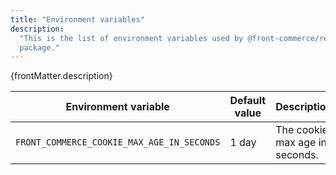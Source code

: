 ```yaml
---
title: "Environment variables"
description:
  "This is the list of environment variables used by @front-commerce/remix
  package."
---
```


<p>{frontMatter.description}</p>

| Environment variable                       | Default value | Description                    |
| ------------------------------------------ | ------------- | ------------------------------ |
| `FRONT_COMMERCE_COOKIE_MAX_AGE_IN_SECONDS` | 1 day         | The cookie max age in seconds. |
